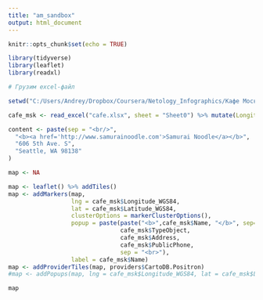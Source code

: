 ```yaml
---
title: "am_sandbox"
output: html_document
---
```


```r
knitr::opts_chunk$set(echo = TRUE)
```


```r
library(tidyverse)
library(leaflet)
library(readxl)
```


```r
# Грузим excel-файл

setwd("C:/Users/Andrey/Dropbox/Coursera/Netology_Infographics/Кафе Москвы")

cafe_msk <- read_excel("cafe.xlsx", sheet = "Sheet0") %>% mutate(Longitude_WGS84 = as.numeric(Longitude_WGS84), Latitude_WGS84 = as.numeric(Latitude_WGS84)) #%>% head(100)

content <- paste(sep = "<br/>",
  "<b><a href='http://www.samurainoodle.com'>Samurai Noodle</a></b>",
  "606 5th Ave. S",
  "Seattle, WA 98138"
)

map <- NA

map <- leaflet() %>% addTiles()
map <- addMarkers(map, 
                  lng = cafe_msk$Longitude_WGS84, 
                  lat = cafe_msk$Latitude_WGS84, 
                  clusterOptions = markerClusterOptions(), 
                  popup = paste(paste("<b>",cafe_msk$Name, "</b>", sep=""),
                                cafe_msk$TypeObject,
                                cafe_msk$Address,
                                cafe_msk$PublicPhone,
                                sep = "<br>"),
                  label = cafe_msk$Name)
map <- addProviderTiles(map, providers$CartoDB.Positron)
#map <- addPopups(map, lng = cafe_msk$Longitude_WGS84, lat = cafe_msk$Latitude_WGS84, popup = paste(paste("<b>",cafe_msk$Name, "</b>", sep=""), cafe_msk$TypeObject, cafe_msk$Address, cafe_msk$PublicPhone, sep = "<br>"))

map
```

